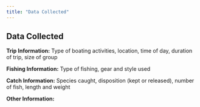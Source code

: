 ```yaml
---
title: "Data Collected"
---
```


## Data Collected

**Trip Information:** Type of boating activities, location, time of day, duration of trip, size of group

**Fishing Information:** Type of fishing, gear and style used

**Catch Information:** Species caught, disposition (kept or released), number of fish, length and weight

**Other Information:**
